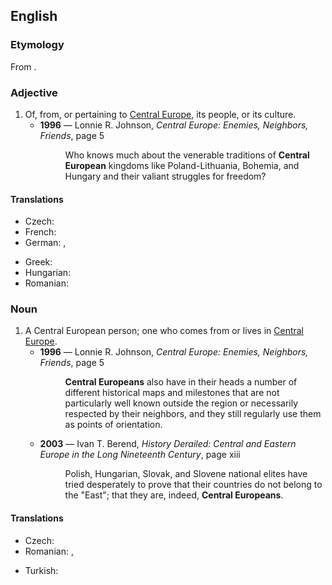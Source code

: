 ==English==

===Etymology===
From {{term|Central Europe}}.

===Adjective===
{{en-adj|head=[[central|Central]] [[European]]|-}}

# Of, from, or pertaining to [[Central Europe]], its people, or its culture.
#* '''1996''' — Lonnie R. Johnson, ''Central Europe: Enemies, Neighbors, Friends'', page 5
#*: Who knows much about the venerable traditions of '''Central European''' kingdoms like Poland-Lithuania, Bohemia, and Hungary and their valiant struggles for freedom?

====Translations====
{{trans-top|Central European}}
* Czech: {{t+|cs|středoevropský}}
* French: {{t+|fr|centreuropéen|m}}
* German: {{t-|de|zentraleuropäisch}}, {{t+|de|mitteleuropäisch}}
{{trans-mid}}
* Greek: {{t-|el|κεντροευρωπαϊκός|m|tr=kentroevropaïkós|sc=Grek}}
* Hungarian: {{t-|hu|közép-európai}}
* Romanian: {{t-|ro|central-european}}
{{trans-bottom}}

===Noun===
{{en-noun|head=[[central|Central]] [[European]]}}

# A Central European person; one who comes from or lives in [[Central Europe]].
#* '''1996''' — Lonnie R. Johnson, ''Central Europe: Enemies, Neighbors, Friends'', page 5
#*: '''Central Europeans''' also have in their heads a number of different historical maps and milestones that are not particularly well known outside the region or necessarily respected by their neighbors, and they still regularly use them as points of orientation.
#* '''2003''' — Ivan T. Berend, ''History Derailed: Central and Eastern Europe in the Long Nineteenth Century'', page xiii
#*: Polish, Hungarian, Slovak, and Slovene national elites have tried desperately to prove that their countries do not belong to the "East"; that they are, indeed, '''Central Europeans'''.

====Translations====
{{trans-top|Central European person}}
* Czech: {{t-|cs|Středoevropan|m}}
* Romanian: {{t-|ro|central-european|m}}, {{t-|ro|central-europeană|f}}
{{trans-mid}}
* Turkish: {{t-|tr|Orta Avrupalı}}
{{trans-bottom}}